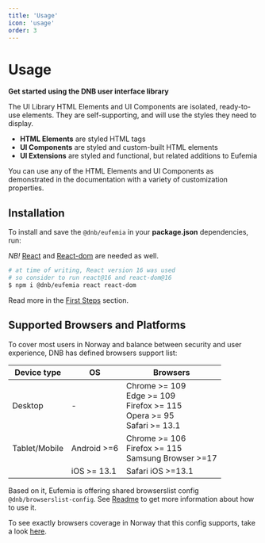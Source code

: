 ```yaml
---
title: 'Usage'
icon: 'usage'
order: 3
---
```



# Usage

**Get started using the DNB user interface library**

The UI Library HTML Elements and UI Components are isolated, ready-to-use elements. They are self-supporting, and will use the styles they need to display.

- **HTML Elements** are styled HTML tags
- **UI Components** are styled and custom-built HTML elements
- **UI Extensions** are styled and functional, but related additions to Eufemia

You can use any of the HTML Elements and UI Components as demonstrated in the documentation with a variety of customization properties.

<WatchingReleases />

## Installation

To install and save the `@dnb/eufemia` in your **package.json** dependencies, run:

_NB!_ [React](https://www.npmjs.com/package/react) and [React-dom](https://www.npmjs.com/package/react-dom) are needed as well.

```bash
# at time of writing, React version 16 was used
# so consider to run react@16 and react-dom@16
$ npm i @dnb/eufemia react react-dom
```

Read more in the [First Steps](/uilib/usage/first-steps/) section.

## Supported Browsers and Platforms

To cover most users in Norway and balance between security and user experience, DNB has defined browsers support list:

| Device type   | OS          | Browsers |
|---------------|-------------|----------|
| Desktop       | -           | Chrome >= 109 <br /> Edge >= 109 <br /> Firefox >= 115 <br /> Opera >= 95 <br /> Safari >= 13.1 |
| Tablet/Mobile | Android >=6 | Chrome >= 106 <br /> Firefox >= 115 <br /> Samsung Browser >=17 |
|               | iOS >= 13.1 | Safari iOS >=13.1 |

Based on it, Eufemia is offering shared browserslist config `@dnb/browserslist-config`. See [Readme](https://github.com/dnbexperience/browserslist-config) to get more information about how to use it.

To see exactly browsers coverage in Norway that this config supports, take a look [here](https://browsersl.ist/#q=Chrome+%3E%3D+109%2C+Firefox+%3E%3D+115%2C+Edge+%3E%3D+109%2C+Opera+%3E%3D+95%2C+Safari+%3E%3D+13.1%2C+ChromeAndroid+%3E%3D+106%2C+FirefoxAndroid+%3E%3D+115%2C+Samsung+%3E%3D+17%2C+iOS+%3E%3D+13.1&region=NO).
